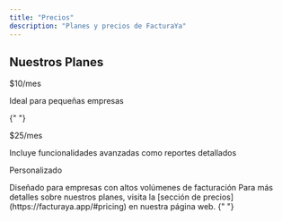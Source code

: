 ```yaml
---
title: "Precios"
description: "Planes y precios de FacturaYa"
---
```


## Nuestros Planes

<CardGroup>
  <Card title="Plan Básico" icon="star">
    <p>$10/mes</p>
    Ideal para pequeñas empresas
  </Card>

{" "}
<Card title="Plan Avanzado" icon="stars">
  <p>$25/mes</p>
  Incluye funcionalidades avanzadas como reportes detallados
</Card>

  <Card title="Plan Empresarial" icon="building">
    <p>Personalizado</p>
    Diseñado para empresas con altos volúmenes de facturación
  </Card>
</CardGroup>

<Note>
  Para más detalles sobre nuestros planes, visita la [sección de
  precios](https://facturaya.app/#pricing) en nuestra página web.
</Note>{" "}
